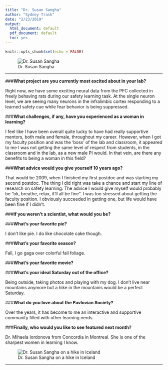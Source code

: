 ```yaml
---
title: "Dr. Susan Sangha"
author: "Sydney Trask"
date: "2/23/2019"
output:
  html_document: default
  pdf_document: default
  toc: yes
---
```


```r
knitr::opts_chunk$set(echo = FALSE)

```


![Dr. Susan Sangha](./photos/Sangha_lab.jpg)

-----

###__What project are you currently most excited about in your lab?__

Right now, we have some exciting neural data from the PFC collected in freely behaving rats during our safety learning task. At the single neuron level, we are seeing many neurons in the infralimbic cortex responding to a learned safety cue while fear behavior is being suppressed.

###__What challenges, if any, have you experienced as a woman in learning?__

I feel like I have been overall quite lucky to have had really supportive mentors, both male and female, throughout my career. However, when I got my faculty position and was the ‘boss’ of the lab and classroom, it appeared to me I was not getting the same level of respect from students, in the classroom and in the lab, as a new male PI would. 
In that vein, are there any benefits to being a woman in this field?

 
###__What advice would you give yourself 10 years ago?__

That would be 2009, when I finished my first postdoc and was starting my second postdoc. The thing I did right was take a chance and start my line of research on safety learning. The advice I would give myself would probably be “ok, breathe, relax, it’ll all be fine”. I was too stressed about getting the faculty position. I obviously succeeded in getting one, but life would have been fine if I didn’t.
 
###__If you weren’t a scientist, what would you be?__
 
###__What’s your favorite pie?__

I don’t like pie. I do like chocolate cake though.
 
###__What’s your favorite season?__

Fall, I go gaga over colorful fall foliage.
 
###__What’s your favorite movie?__
 
###__What’s your ideal Saturday out of the office?__

Being outside, taking photos and playing with my dog. I don’t live near mountains anymore but a hike in the mountains would be a perfect Saturday. 

###__What do you love about the Pavlovian Society?__

Over the years, it has become to me an interactive and supportive community filled with other learning nerds.
 
###__Finally, who would you like to see featured next month?__

Dr. Mihaela Iordonova from Concordia in Montreal. She is one of the sharpest women in learning I know.

![Dr. Susan Sangha on a hike in Iceland](./photos/Sangha_iceland.jpg)

----


